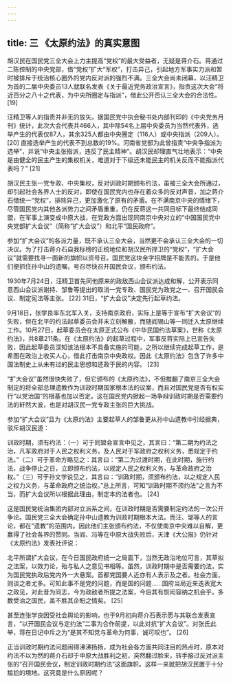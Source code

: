 ```yaml
---
---
---
```

title: 三 《太原约法》的真实意图
---




胡汉民在国民党三全大会上力主提高“党权”的最大受益者，无疑是蒋介石。蒋通过二陈控制的中央党部，借“党权”扩大“军权”，打击异己，引起地方军事实力派和暂时被排斥于统治核心圈外的党内反对派的强烈不满。三全大会尚未闭幕，以汪精卫为首的二届中央委员13人就联名发表《关于最近党务政治宣言》，指责这次大会“将近百分之八十之代表，为中央所圈定与指派”，借此公开否认三全大会的合法性。 [19]

汪精卫等人的指责并非无的放矢。据国民党中执会秘书处内部刊印的《中央党务月刊》统计，此次大会代表共466人，其中除54名上届中央委员为当然代表外，选举产生的代表仅87人，其余325人都由中央圈定（116人）或中央指派（209人）。 [20] 直接选举产生的代表不到总数的19%。河南省党部为此曾指责“中央争指派为选举”，并说“中央主张指派，违反了民主精神”。胡汉民却理直气壮地表示：“中央是由健全的民主产生的集权机关，难道对于下级还未能民主的机关反而不能指派代表吗？” [21]

胡汉民主张一党专政、中央集权，反对训政时期颁布约法，虽被三全大会所通过，却引起社会各界人士的反对，即使在国民党内也存在着众多的反对声音，加之蒋介石借统一“党权”，排除异己，更加激化了原有的矛盾。在不满南京中央的情绪下，尽管国民党内其他各派势力之间矛盾重重，仍在反蒋这一共同目标下最终结成同盟，在军事上演变成中原大战，在党政方面出现同南京中央对立的“中国国民党中央党部扩大会议”（简称“扩大会议”）和北平“国民政府”。

参加“扩大会议”的各派力量，既不承认三全大会，当然更不会承认三全大会的一切决议。为了打击蒋介石自我标榜的正统地位和胡汉民所捍卫的“党权”，“扩大会议”就需要找寻一面新的旗帜以资号召。国民党这块金字招牌是不能丢的。于是他们便抓住孙中山的遗嘱，号召尽快召开国民会议，颁布约法。

1930年7月24日，汪精卫首先同他原来的政敌西山会议派达成和解，公开表示同意西山会议派谢持、邹鲁等提出的取消一党专政、国民党为政党之一、召开国民会议、制定宪法等主张。 [22] 31日，“扩大会议”决定先行起草约法。

9月18日，张学良率东北军入关，支持南京政府，实际上是等于宣布“扩大会议”的失败，但在北平的约法起草委员会并未立刻解散，而随阎锡山等一同迁入太原继续工作。10月27日，起草委员会在太原正式公布《中华民国约法草案》，世称《太原约法》，共8章211条。在《太原约法》的起草过程中，军事反蒋实际上已宣告失败，因此起草委员深知该法根本不具备实施的可能，之所以继续完成起草工作，是希图在政治上收买人心，借此打击南京中央政权。因此《太原约法》包含了许多中国法制史上从未有过的民主思想和还政于民的内容。 [23]

“扩大会议”虽然很快失败了，但它颁布的《太原约法》，不但推翻了南京三全大会制定的将全部总理遗教作为训政时期国家根本法的议案，而且对国民党是否有权实行“以党治国”的根基也加以否定。这在国民党内掀起一场争辩训政时期是否需要约法的轩然大波，也是对胡汉民一党专政主张的巨大挑战。

参加“扩大会议”且为《太原约法》主要起草人的邹鲁更从孙中山遗教中引经据典，驳斥胡汉民道：

训政时期，须有约法：（一）可于同盟会宣言中见之，其言曰：“第二期为约法之治，凡军政府对于人民之权利义务，及人民对于军政府之权利义务，悉规定于约法。”（二）可于革命方略见之：其言曰：“第二为过渡时期，在此时期，施行约法，战争停止之日，立即颁布约法，以规定人民之权利义务，与革命政府之治权。”（三）可于孙文学说见之，其言曰：“训政时期，须颁布约法，以之规定人民之权力义务，与革命政府之统治权。”总上所言，可知“训政时期不须约法”之言为不当，而扩大会议所以根据此理由，制定本约法者也。 [24]

这是国民党统治集团内部对立派系之间，在训政时期是否需要制定约法的一次公开争论。国民党三全大会确定孙中山遗教为训政时期根本大法。而汪、邹等人的言论，都在“遗教”的范围内。因此他们主张颁布约法，不仅使南京中央难以自解，更赢得了社会各界的赞同。当阎、冯等在中原大战失败后，天津《大公报》仍针对《太原约法》发表社评说：

北平所谓扩大会议，在今日国民政府统一之局面下，当然无政治地位可言，其草拟之法案，以效力论，殆与私人之意见书相等。虽然，训政时期中是否需要约法，实为国民党执政后党内外一大悬案。首都党国要人近亦有人表示及之者。社会方面，则谈之者尤多。可知此事不是党的问题，而是国的问题……国府当局近来迭表宽大之政见，对此昔为同志，今为政敌者所提之法案，今后其有恢闳容纳之机会乎。多数受治之国民，盖不胜其企盼之情矣。 [25]

甚至连张学良因受社会舆论的影响，也于9月初向蒋介石表示愿与其联合发表宣言，“以开国民会议与定约法”二事为合作前提，以此对抗“扩大会议”。对张氏此举，蒋在日记中斥之为“是其不知党与革命为何事，诚可叹也”。 [26]

正当训政时期约法问题闹得沸沸扬扬，成为社会各方面共同注目的热点时，原本对约法不以为然的蒋介石却于中原大战胜利之初，突然翻过脸来，转手接过反对派主张的“召开国民会议，制定训政时期约法”这面旗帜。这样一来就把胡汉民置于十分尴尬的境地。这究竟是什么原因呢？